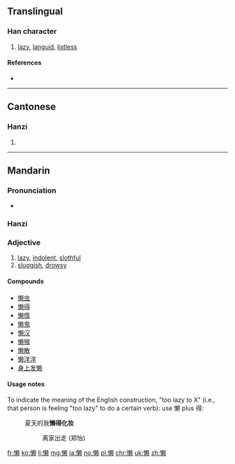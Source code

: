 {{also|懶}}
==Translingual==

===Han character===
{{Han char|rn=61|rad=心|as=13|sn=16|four=|canj=PDLO|ids=⿰忄赖}}

# [[lazy]], [[languid]], [[listless]]

====References====
* {{Han ref|kx=0406.141|hdz=42360.090|uh=61D2|ud=25042}}

----

==Cantonese==

===Hanzi===
{{yue-hanzi|jyut=laan5|y=laan5|tra=懶}}

# {{defn|lang=yue|sort=心13}}

----

==Mandarin==

===Pronunciation===
* {{audio|Zh-lan.ogg|Audio|lang=cmn}}

===Hanzi===
{{cmn-hanzi|tra=懶|pin=[[lǎn]] ([[lan3]])|wg=lan<sup>3</sup>}}

===Adjective===
{{cmn-adj|tra=懶|pin=lǎn|pint=lan3}}

# [[lazy]], [[indolent]], [[slothful]]
# [[sluggish]], [[drowsy]]

====Compounds====
* [[懒虫]]
* [[懒得]]
* [[懒惰]]
* [[懒鬼]]
* [[懒汉]]
* [[懒猴]]
* [[懒散]]
* [[懒洋洋]]
* [[身上发懒]]

====Usage notes====
To indicate the meaning of the English construction, "too lazy to X" (i.e., that person is feeling "too lazy" to do a certain verb): use 懒 plus 得:
: 夏天的我'''懒得化妆'''
:: 离家出走 (郑怡)

[[fr:懒]]
[[ko:懒]]
[[li:懒]]
[[mg:懒]]
[[ja:懒]]
[[no:懒]]
[[pl:懒]]
[[chr:懒]]
[[uk:懒]]
[[zh:懒]]